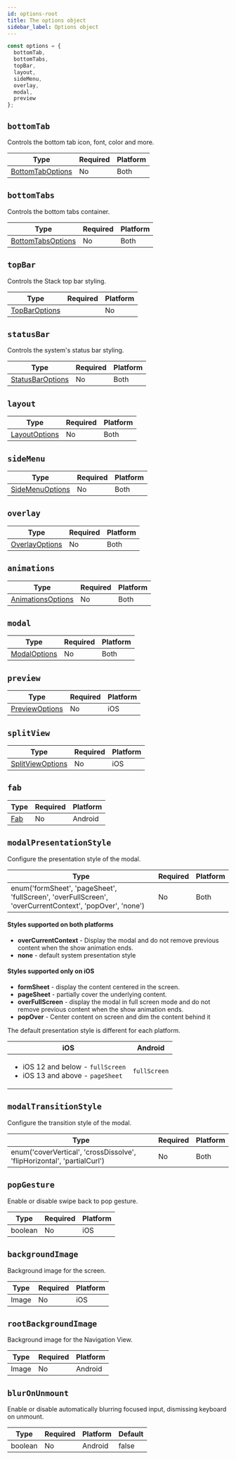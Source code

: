 ```yaml
---
id: options-root
title: The options object
sidebar_label: Options object
---
```


```js
const options = {
  bottomTab,
  bottomTabs,
  topBar,
  layout,
  sideMenu,
  overlay,
  modal,
  preview
};
```

## `bottomTab`

Controls the bottom tab icon, font, color and more.

| Type                                  | Required | Platform |
| ------------------------------------- | -------- | -------- |
| [BottomTabOptions](bottomTab-options) | No       | Both     |

## `bottomTabs`

Controls the bottom tabs container.

| Type                                    | Required | Platform |
| --------------------------------------- | -------- | -------- |
| [BottomTabsOptions](bottomTabs-options) | No       | Both     |

## `topBar`

Controls the Stack top bar styling.

| Type                           | Required | Platform |
| ------------------------------ | -------- | -------- |
| [TopBarOptions](stack-options) |          | No       |

## `statusBar`

Controls the system's status bar styling.

| Type                                  | Required | Platform |
| ------------------------------------- | -------- | -------- |
| [StatusBarOptions](statusBar-options) | No       | Both     |

## `layout`

| Type                            | Required | Platform |
| ------------------------------- | -------- | -------- |
| [LayoutOptions](layout-options) | No       | Both     |

## `sideMenu`

| Type                                | Required | Platform |
| ----------------------------------- | -------- | -------- |
| [SideMenuOptions](sideMenu-options) | No       | Both     |

## `overlay`

| Type                              | Required | Platform |
| --------------------------------- | -------- | -------- |
| [OverlayOptions](overlay-options) | No       | Both     |

## `animations`

| Type                                    | Required | Platform |
| --------------------------------------- | -------- | -------- |
| [AnimationsOptions](animations-options) | No       | Both     |

## `modal`

| Type                          | Required | Platform |
| ----------------------------- | -------- | -------- |
| [ModalOptions](modal-options) | No       | Both     |

## `preview`

| Type                              | Required | Platform |
| --------------------------------- | -------- | -------- |
| [PreviewOptions](preview-options) | No       | iOS      |

## `splitView`

| Type                                  | Required | Platform |
| ------------------------------------- | -------- | -------- |
| [SplitViewOptions](splitView-options) | No       | iOS      |

## `fab`

| Type               | Required | Platform |
| ------------------ | -------- | -------- |
| [Fab](fab-options) | No       | Android  |

## `modalPresentationStyle`

Configure the presentation style of the modal.

| Type                                                                                                    | Required | Platform |
| ------------------------------------------------------------------------------------------------------- | -------- | -------- |
| enum('formSheet', 'pageSheet', 'fullScreen', 'overFullScreen', 'overCurrentContext', 'popOver', 'none') | No       | Both     |

#### Styles supported on both platforms

- **overCurrentContext** - Display the modal and do not remove previous content when the show animation ends.
- **none** - default system presentation style

#### Styles supported only on iOS

- **formSheet** - display the content centered in the screen.
- **pageSheet** - partially cover the underlying content.
- **overFullScreen** - display the modal in full screen mode and do not remove previous content when the show animation ends.
- **popOver** - Center content on screen and dim the content behind it

The default presentation style is different for each platform.

| iOS                                                                                      | Android      |
| ---------------------------------------------------------------------------------------- | ------------ |
| <ul><li>iOS 12 and below - `fullScreen`</li><li>iOS 13 and above - `pageSheet`</li></ul> | `fullScreen` |

## `modalTransitionStyle`

Configure the transition style of the modal.

| Type                                                                    | Required | Platform |
| ----------------------------------------------------------------------- | -------- | -------- |
| enum('coverVertical', 'crossDissolve', 'flipHorizontal', 'partialCurl') | No       | Both     |

## `popGesture`

Enable or disable swipe back to pop gesture.

| Type    | Required | Platform |
| ------- | -------- | -------- |
| boolean | No       | iOS      |

## `backgroundImage`

Background image for the screen.

| Type  | Required | Platform |
| ----- | -------- | -------- |
| Image | No       | iOS      |

## `rootBackgroundImage`

Background image for the Navigation View.

| Type  | Required | Platform |
| ----- | -------- | -------- |
| Image | No       | Android  |

## `blurOnUnmount`

Enable or disable automatically blurring focused input, dismissing keyboard on unmount.

| Type    | Required | Platform | Default |
| ------- | -------- | -------- | ------- |
| boolean | No       | Android  | false   |
